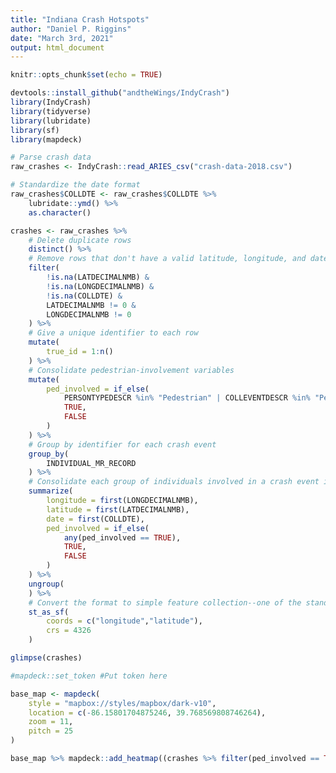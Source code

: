 ```yaml
---
title: "Indiana Crash Hotspots"
author: "Daniel P. Riggins"
date: "March 3rd, 2021"
output: html_document
---
```


```r
knitr::opts_chunk$set(echo = TRUE)
```

```r
devtools::install_github("andtheWings/IndyCrash")
library(IndyCrash)
library(tidyverse)
library(lubridate)
library(sf)
library(mapdeck)
```

```r

# Parse crash data
raw_crashes <- IndyCrash::read_ARIES_csv("crash-data-2018.csv")

# Standardize the date format
raw_crashes$COLLDTE <- raw_crashes$COLLDTE %>% 
    lubridate::ymd() %>% 
    as.character()

crashes <- raw_crashes %>%
    # Delete duplicate rows
    distinct() %>%
    # Remove rows that don't have a valid latitude, longitude, and date
    filter(
        !is.na(LATDECIMALNMB) & 
        !is.na(LONGDECIMALNMB) &
        !is.na(COLLDTE) &
        LATDECIMALNMB != 0 & 
        LONGDECIMALNMB != 0
    ) %>% 
    # Give a unique identifier to each row
    mutate(
        true_id = 1:n()
    ) %>%
    # Consolidate pedestrian-involvement variables
    mutate(
        ped_involved = if_else(
            PERSONTYPEDESCR %in% "Pedestrian" | COLLEVENTDESCR %in% "Pedestrian",
            TRUE,
            FALSE
        )
    ) %>%
    # Group by identifier for each crash event
    group_by(
        INDIVIDUAL_MR_RECORD
    ) %>%
    # Consolidate each group of individuals involved in a crash event into one record
    summarize(
        longitude = first(LONGDECIMALNMB),
        latitude = first(LATDECIMALNMB),
        date = first(COLLDTE),
        ped_involved = if_else(
            any(ped_involved == TRUE),
            TRUE,
            FALSE
        )
    ) %>%
    ungroup(
    ) %>%
    # Convert the format to simple feature collection--one of the standard formats for geographic analysis in R
    st_as_sf(
        coords = c("longitude","latitude"),
        crs = 4326
    )

glimpse(crashes)
```

```r
#mapdeck::set_token #Put token here

base_map <- mapdeck(
    style = "mapbox://styles/mapbox/dark-v10",
    location = c(-86.15801704875246, 39.768569808746264),
    zoom = 11,
    pitch = 25
)

base_map %>% mapdeck::add_heatmap((crashes %>% filter(ped_involved == TRUE)))
    

```